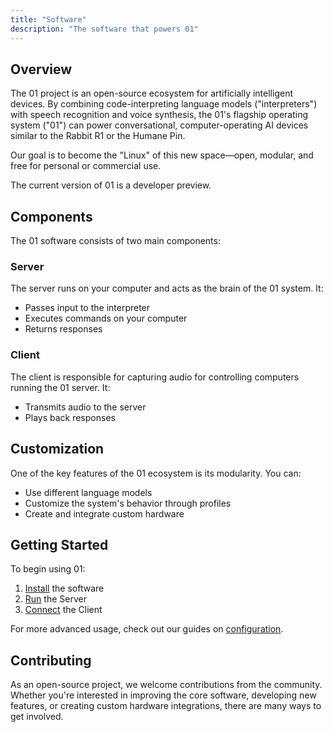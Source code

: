```yaml
---
title: "Software"
description: "The software that powers 01"
---
```


## Overview

The 01 project is an open-source ecosystem for artificially intelligent devices. By combining code-interpreting language models ("interpreters") with speech recognition and voice synthesis, the 01's flagship operating system ("01") can power conversational, computer-operating AI devices similar to the Rabbit R1 or the Humane Pin.

Our goal is to become the "Linux" of this new space—open, modular, and free for personal or commercial use.

<Note>The current version of 01 is a developer preview.</Note>

## Components

The 01 software consists of two main components:

### Server

The server runs on your computer and acts as the brain of the 01 system. It:

- Passes input to the interpreter
- Executes commands on your computer
- Returns responses

### Client

The client is responsible for capturing audio for controlling computers running the 01 server. It:

- Transmits audio to the server
- Plays back responses

## Customization

One of the key features of the 01 ecosystem is its modularity. You can:

- Use different language models
- Customize the system's behavior through profiles
- Create and integrate custom hardware

## Getting Started

To begin using 01:

1. [Install](/software/installation) the software
2. [Run](/software/run) the Server
3. [Connect](/hardware/01-light/connect) the Client

For more advanced usage, check out our guides on [configuration](/software/configure).

## Contributing

As an open-source project, we welcome contributions from the community. Whether you're interested in improving the core software, developing new features, or creating custom hardware integrations, there are many ways to get involved.
